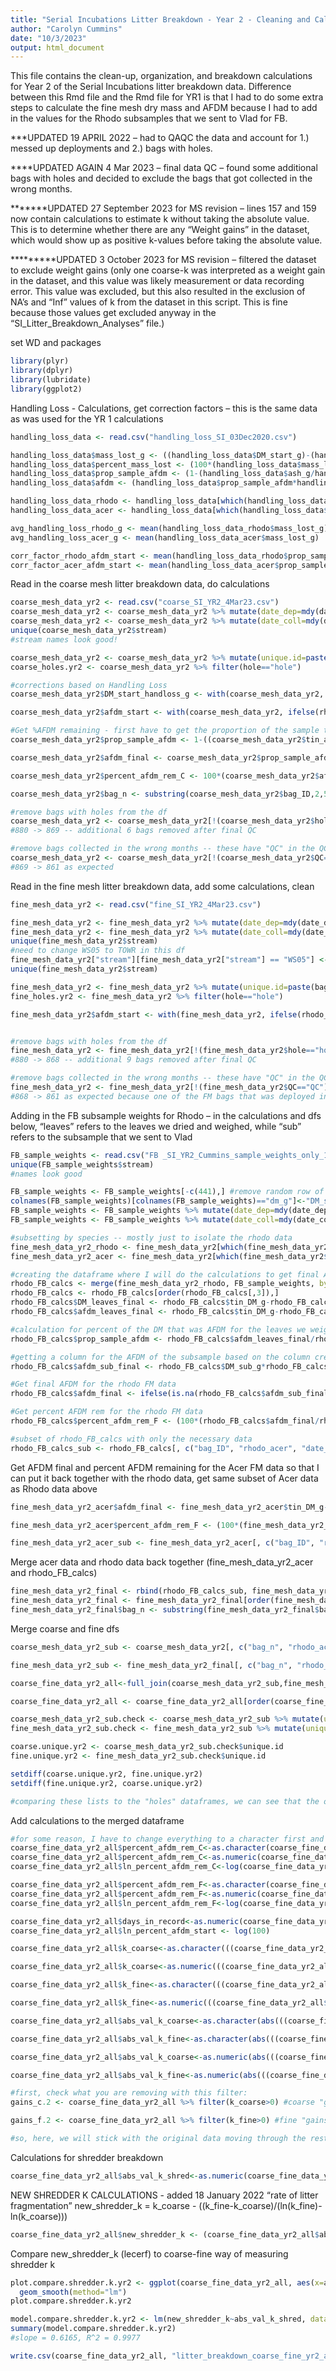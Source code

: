 ```yaml
---
title: "Serial Incubations Litter Breakdown - Year 2 - Cleaning and Calculations"
author: "Carolyn Cummins"
date: "10/3/2023"
output: html_document
---
```


This file contains the clean-up, organization, and breakdown calculations for Year 2 of the Serial Incubations litter breakdown data. Difference between this Rmd file and the Rmd file for YR1 is that I had to do some extra steps to calculate the fine mesh dry mass and AFDM because I had to add in the values for the Rhodo subsamples that we sent to Vlad for FB.

***UPDATED 19 APRIL 2022 --  had to QAQC the data and account for 1.) messed up deployments and 2.) bags with holes.

****UPDATED AGAIN 4 Mar 2023 -- final data QC -- found some additional bags with holes and decided to exclude the bags that got collected in the wrong months.

*******UPDATED 27 September 2023 for MS revision -- lines 157 and 159 now contain calculations to estimate k without taking the absolute value. This is to determine whether there are any "Weight gains" in the dataset, which would show up as positive k-values before taking the absolute value.

*********UPDATED 3 October 2023 for MS revision -- filtered the dataset to exclude weight gains (only one coarse-k was interpreted as a weight gain in the dataset, and this value was likely measurement or data recording error. This value was excluded, but this also resulted in the exclusion of NA's and "Inf" values of k from the dataset in this script. This is fine because those values get excluded anyway in the "SI_Litter_Breakdown_Analyses" file.)

set WD and packages
```r
library(plyr)
library(dplyr)
library(lubridate)
library(ggplot2)
```


Handling Loss - Calculations, get correction factors -- this is the same data as was used for the YR 1 calculations
```r
handling_loss_data <- read.csv("handling_loss_SI_03Dec2020.csv")

handling_loss_data$mass_lost_g <- ((handling_loss_data$DM_start_g)-(handling_loss_data$DM_end_g))
handling_loss_data$percent_mass_lost <- (100*(handling_loss_data$mass_lost_g/handling_loss_data$DM_start_g)) 
handling_loss_data$prop_sample_afdm <- (1-(handling_loss_data$ash_g/handling_loss_data$subsample_g))
handling_loss_data$afdm <- (handling_loss_data$prop_sample_afdm*handling_loss_data$DM_end_g)

handling_loss_data_rhodo <- handling_loss_data[which(handling_loss_data$rhodo_acer=="R"),] 
handling_loss_data_acer <- handling_loss_data[which(handling_loss_data$rhodo_acer=="A"),]

avg_handling_loss_rhodo_g <- mean(handling_loss_data_rhodo$mass_lost_g)
avg_handling_loss_acer_g <- mean(handling_loss_data_acer$mass_lost_g)

corr_factor_rhodo_afdm_start <- mean(handling_loss_data_rhodo$prop_sample_afdm)
corr_factor_acer_afdm_start <- mean(handling_loss_data_acer$prop_sample_afdm)
```


Read in the coarse mesh litter breakdown data, do calculations
```r
coarse_mesh_data_yr2 <- read.csv("coarse_SI_YR2_4Mar23.csv")
coarse_mesh_data_yr2 <- coarse_mesh_data_yr2 %>% mutate(date_dep=mdy(date_dep))
coarse_mesh_data_yr2 <- coarse_mesh_data_yr2 %>% mutate(date_coll=mdy(date_coll))
unique(coarse_mesh_data_yr2$stream)
#stream names look good!

coarse_mesh_data_yr2 <- coarse_mesh_data_yr2 %>% mutate(unique.id=paste(bag_ID, rhodo_acer, date_dep, date_coll, stream, sep="/"))
coarse_holes.yr2 <- coarse_mesh_data_yr2 %>% filter(hole=="hole")

#corrections based on Handling Loss
coarse_mesh_data_yr2$DM_start_handloss_g <- with(coarse_mesh_data_yr2, ifelse(rhodo_acer %in% "R",(DM_start_g-avg_handling_loss_rhodo_g), DM_start_g-avg_handling_loss_acer_g))

coarse_mesh_data_yr2$afdm_start <- with(coarse_mesh_data_yr2, ifelse(rhodo_acer %in% "R",(DM_start_handloss_g*corr_factor_rhodo_afdm_start), DM_start_handloss_g*corr_factor_acer_afdm_start))

#Get %AFDM remaining - first have to get the proportion of the sample that was AFDM, then apply this to the final dry mass, then divide this by the starting AFDM and multiply by 100
coarse_mesh_data_yr2$prop_sample_afdm <- 1-((coarse_mesh_data_yr2$tin_ash_g-coarse_mesh_data_yr2$tin_g)/(coarse_mesh_data_yr2$tin_DM_g-coarse_mesh_data_yr2$tin_g))

coarse_mesh_data_yr2$afdm_final <- coarse_mesh_data_yr2$prop_sample_afdm*coarse_mesh_data_yr2$DM_end_g

coarse_mesh_data_yr2$percent_afdm_rem_C <- 100*(coarse_mesh_data_yr2$afdm_final/coarse_mesh_data_yr2$afdm_start)

coarse_mesh_data_yr2$bag_n <- substring(coarse_mesh_data_yr2$bag_ID,2,5) #this is so I can merge coarse and fine by bag #

#remove bags with holes from the df
coarse_mesh_data_yr2 <- coarse_mesh_data_yr2[!(coarse_mesh_data_yr2$hole=="hole"),]
#880 -> 869 -- additional 6 bags removed after final QC

#remove bags collected in the wrong months -- these have "QC" in the QC column
coarse_mesh_data_yr2 <- coarse_mesh_data_yr2[!(coarse_mesh_data_yr2$QC=="QC"),]
#869 -> 861 as expected

```


Read in the fine mesh litter breakdown data, add some calculations, clean
```r
fine_mesh_data_yr2 <- read.csv("fine_SI_YR2_4Mar23.csv")

fine_mesh_data_yr2 <- fine_mesh_data_yr2 %>% mutate(date_dep=mdy(date_dep))
fine_mesh_data_yr2 <- fine_mesh_data_yr2 %>% mutate(date_coll=mdy(date_coll))
unique(fine_mesh_data_yr2$stream)
#need to change WS05 to TOWR in this df
fine_mesh_data_yr2["stream"][fine_mesh_data_yr2["stream"] == "WS05"] <- "TOWR"
unique(fine_mesh_data_yr2$stream)

fine_mesh_data_yr2 <- fine_mesh_data_yr2 %>% mutate(unique.id=paste(bag_ID, rhodo_acer, date_dep, date_coll, stream, sep="/"))
fine_holes.yr2 <- fine_mesh_data_yr2 %>% filter(hole=="hole")

fine_mesh_data_yr2$afdm_start <- with(fine_mesh_data_yr2, ifelse(rhodo_acer %in% "R",(DM_start_g*corr_factor_rhodo_afdm_start), DM_start_g*corr_factor_acer_afdm_start))


#remove bags with holes from the df
fine_mesh_data_yr2 <- fine_mesh_data_yr2[!(fine_mesh_data_yr2$hole=="hole"),]
#880 -> 868 -- additional 9 bags removed after final QC

#remove bags collected in the wrong months -- these have "QC" in the QC column
fine_mesh_data_yr2 <- fine_mesh_data_yr2[!(fine_mesh_data_yr2$QC=="QC"),]
#868 -> 861 as expected because one of the FM bags that was deployed in the wrong month had a hole.

```


Adding in the FB subsample weights for Rhodo -- in the calculations and dfs below, "leaves" refers to the leaves we dried and weighed, while "sub" refers to the subsample that we sent to Vlad
```r

FB_sample_weights <- read.csv("FB _SI_YR2_Cummins_sample_weights_only_11Dec2020.csv") 
unique(FB_sample_weights$stream)
#names look good

FB_sample_weights <- FB_sample_weights[-c(441),] #remove random row of NAs in the FB data
colnames(FB_sample_weights)[colnames(FB_sample_weights)=="dm_g"]<-"DM_sub_g"
FB_sample_weights <- FB_sample_weights %>% mutate(date_dep=mdy(date_dep))
FB_sample_weights <- FB_sample_weights %>% mutate(date_coll=mdy(date_coll))

#subsetting by species -- mostly just to isolate the rhodo data
fine_mesh_data_yr2_rhodo <- fine_mesh_data_yr2[which(fine_mesh_data_yr2$rhodo_acer=="R"),]
fine_mesh_data_yr2_acer <- fine_mesh_data_yr2[which(fine_mesh_data_yr2$rhodo_acer=="A"),]

#creating the dataframe where I will do the calculations to get final AFDM for the rhodo samples
rhodo_FB_calcs <- merge(fine_mesh_data_yr2_rhodo, FB_sample_weights, by = c("stream", "date_dep", "date_coll", "bag_ID"))
rhodo_FB_calcs <- rhodo_FB_calcs[order(rhodo_FB_calcs[,3]),]
rhodo_FB_calcs$DM_leaves_final <- rhodo_FB_calcs$tin_DM_g-rhodo_FB_calcs$tin_g
rhodo_FB_calcs$afdm_leaves_final <- rhodo_FB_calcs$tin_DM_g-rhodo_FB_calcs$tin_ash_g

#calculation for percent of the DM that was AFDM for the leaves we weighed in the Rosemond lab
rhodo_FB_calcs$prop_sample_afdm <- rhodo_FB_calcs$afdm_leaves_final/rhodo_FB_calcs$DM_leaves_final

#getting a column for the AFDM of the subsample based on the column created in the previous line of code ("prop_sample_AFDM")
rhodo_FB_calcs$afdm_sub_final <- rhodo_FB_calcs$DM_sub_g*rhodo_FB_calcs$prop_sample_afdm

#Get final AFDM for the rhodo FM data
rhodo_FB_calcs$afdm_final <- ifelse(is.na(rhodo_FB_calcs$afdm_sub_final), rhodo_FB_calcs$afdm_leaves_final, (rhodo_FB_calcs$afdm_sub_final+rhodo_FB_calcs$afdm_leaves_final))

#Get percent AFDM rem for the rhodo FM data
rhodo_FB_calcs$percent_afdm_rem_F <- (100*(rhodo_FB_calcs$afdm_final/rhodo_FB_calcs$afdm_start))

#subset of rhodo_FB_calcs with only the necessary data
rhodo_FB_calcs_sub <- rhodo_FB_calcs[, c("bag_ID", "rhodo_acer", "date_dep", "date_coll", "stream", "percent_afdm_rem_F")]

```


Get AFDM final and percent AFDM remaining for the Acer FM data so that I can put it back together with the rhodo data, get same subset of Acer data as Rhodo data above
```r

fine_mesh_data_yr2_acer$afdm_final <- fine_mesh_data_yr2_acer$tin_DM_g-fine_mesh_data_yr2_acer$tin_ash_g

fine_mesh_data_yr2_acer$percent_afdm_rem_F <- (100*(fine_mesh_data_yr2_acer$afdm_final/fine_mesh_data_yr2_acer$afdm_start))

fine_mesh_data_yr2_acer_sub <- fine_mesh_data_yr2_acer[, c("bag_ID", "rhodo_acer", "date_dep", "date_coll", "stream", "percent_afdm_rem_F")]

```


Merge acer data and rhodo data back together (fine_mesh_data_yr2_acer and rhodo_FB_calcs)
```r

fine_mesh_data_yr2_final <- rbind(rhodo_FB_calcs_sub, fine_mesh_data_yr2_acer_sub)
fine_mesh_data_yr2_final <- fine_mesh_data_yr2_final[order(fine_mesh_data_yr2_final[,3]),]
fine_mesh_data_yr2_final$bag_n <- substring(fine_mesh_data_yr2_final$bag_ID,2,5) #this is so I can merge coarse and fine by bag #

```


Merge coarse and fine dfs
```r

coarse_mesh_data_yr2_sub <- coarse_mesh_data_yr2[, c("bag_n", "rhodo_acer", "date_dep", "date_coll", "stream", "percent_afdm_rem_C")]

fine_mesh_data_yr2_sub <- fine_mesh_data_yr2_final[, c("bag_n", "rhodo_acer", "date_dep", "date_coll", "stream", "percent_afdm_rem_F")]

coarse_fine_data_yr2_all<-full_join(coarse_mesh_data_yr2_sub,fine_mesh_data_yr2_sub, by=c("bag_n","rhodo_acer", "date_dep", "date_coll", "stream"))

coarse_fine_data_yr2_all <- coarse_fine_data_yr2_all[order(coarse_fine_data_yr2_all[,3]),] 

```



```r

coarse_mesh_data_yr2_sub.check <- coarse_mesh_data_yr2_sub %>% mutate(unique.id=paste(bag_n, rhodo_acer, date_dep, date_coll, stream, sep="/"))
fine_mesh_data_yr2_sub.check <- fine_mesh_data_yr2_sub %>% mutate(unique.id=paste(bag_n, rhodo_acer, date_dep, date_coll, stream, sep="/"))

coarse.unique.yr2 <- coarse_mesh_data_yr2_sub.check$unique.id
fine.unique.yr2 <- fine_mesh_data_yr2_sub.check$unique.id

setdiff(coarse.unique.yr2, fine.unique.yr2)
setdiff(fine.unique.yr2, coarse.unique.yr2)

#comparing these lists to the "holes" dataframes, we can see that the only ones removed from the final joined df are the 8 bags in both coarse and fine that were deployed in the wrong year and removed. There are no overlapping bags with holes in these dfs. 880-8=872, so the joined df has the correct number of observations!


```


Add calculations to the merged dataframe
```r
#for some reason, I have to change everything to a character first and then to numeric for the ln_percent_afdm_rem and k calculations...
coarse_fine_data_yr2_all$percent_afdm_rem_C<-as.character(coarse_fine_data_yr2_all$percent_afdm_rem_C)
coarse_fine_data_yr2_all$percent_afdm_rem_C<-as.numeric(coarse_fine_data_yr2_all$percent_afdm_rem_C)
coarse_fine_data_yr2_all$ln_percent_afdm_rem_C<-log(coarse_fine_data_yr2_all$percent_afdm_rem_C)

coarse_fine_data_yr2_all$percent_afdm_rem_F<-as.character(coarse_fine_data_yr2_all$percent_afdm_rem_F)
coarse_fine_data_yr2_all$percent_afdm_rem_F<-as.numeric(coarse_fine_data_yr2_all$percent_afdm_rem_F)
coarse_fine_data_yr2_all$ln_percent_afdm_rem_F<-log(coarse_fine_data_yr2_all$percent_afdm_rem_F)

coarse_fine_data_yr2_all$days_in_record<-as.numeric(coarse_fine_data_yr2_all$date_coll-coarse_fine_data_yr2_all$date_dep)
coarse_fine_data_yr2_all$ln_percent_afdm_start <- log(100)

coarse_fine_data_yr2_all$k_coarse<-as.character(((coarse_fine_data_yr2_all$ln_percent_afdm_start)-(coarse_fine_data_yr2_all$ln_percent_afdm_rem_C))/(0-coarse_fine_data_yr2_all$days_in_record))

coarse_fine_data_yr2_all$k_coarse<-as.numeric(((coarse_fine_data_yr2_all$ln_percent_afdm_start)-(coarse_fine_data_yr2_all$ln_percent_afdm_rem_C))/(0-coarse_fine_data_yr2_all$days_in_record))

coarse_fine_data_yr2_all$k_fine<-as.character(((coarse_fine_data_yr2_all$ln_percent_afdm_start)-(coarse_fine_data_yr2_all$ln_percent_afdm_rem_F))/(0-coarse_fine_data_yr2_all$days_in_record))

coarse_fine_data_yr2_all$k_fine<-as.numeric(((coarse_fine_data_yr2_all$ln_percent_afdm_start)-(coarse_fine_data_yr2_all$ln_percent_afdm_rem_F))/(0-coarse_fine_data_yr2_all$days_in_record))

coarse_fine_data_yr2_all$abs_val_k_coarse<-as.character(abs(((coarse_fine_data_yr2_all$ln_percent_afdm_start)-(coarse_fine_data_yr2_all$ln_percent_afdm_rem_C))/(0-coarse_fine_data_yr2_all$days_in_record)))

coarse_fine_data_yr2_all$abs_val_k_fine<-as.character(abs(((coarse_fine_data_yr2_all$ln_percent_afdm_start)-(coarse_fine_data_yr2_all$ln_percent_afdm_rem_F))/(0-coarse_fine_data_yr2_all$days_in_record)))

coarse_fine_data_yr2_all$abs_val_k_coarse<-as.numeric(abs(((coarse_fine_data_yr2_all$ln_percent_afdm_start)-(coarse_fine_data_yr2_all$ln_percent_afdm_rem_C))/(0-coarse_fine_data_yr2_all$days_in_record)))

coarse_fine_data_yr2_all$abs_val_k_fine<-as.numeric(abs(((coarse_fine_data_yr2_all$ln_percent_afdm_start)-(coarse_fine_data_yr2_all$ln_percent_afdm_rem_F))/(0-coarse_fine_data_yr2_all$days_in_record)))

```


```r

#first, check what you are removing with this filter:
gains_c.2 <- coarse_fine_data_yr2_all %>% filter(k_coarse>0) #coarse "gains" = 0

gains_f.2 <- coarse_fine_data_yr2_all %>% filter(k_fine>0) #fine "gains" = 0

#so, here, we will stick with the original data moving through the rest of the scripts
```


Calculations for shredder breakdown
```r

coarse_fine_data_yr2_all$abs_val_k_shred<-as.numeric(coarse_fine_data_yr2_all$abs_val_k_coarse-coarse_fine_data_yr2_all$abs_val_k_fine)

```


NEW SHREDDER K CALCULATIONS - added 18 January 2022
"rate of litter fragmentation"
new_shredder_k = k_coarse - ((k_fine-k_coarse)/(ln(k_fine)-ln(k_coarse)))
```r

coarse_fine_data_yr2_all$new_shredder_k <- (coarse_fine_data_yr2_all$abs_val_k_coarse - ((coarse_fine_data_yr2_all$abs_val_k_fine-coarse_fine_data_yr2_all$abs_val_k_coarse)/(log(coarse_fine_data_yr2_all$abs_val_k_fine)-log(coarse_fine_data_yr2_all$abs_val_k_coarse))))

```


Compare new_shredder_k (lecerf) to coarse-fine way of measuring shredder k
```r

plot.compare.shredder.k.yr2 <- ggplot(coarse_fine_data_yr2_all, aes(x=abs_val_k_shred, y=new_shredder_k)) + theme_classic() + geom_point() +
  geom_smooth(method="lm")
plot.compare.shredder.k.yr2

model.compare.shredder.k.yr2 <- lm(new_shredder_k~abs_val_k_shred, data=coarse_fine_data_yr2_all)
summary(model.compare.shredder.k.yr2)
#slope = 0.6165, R^2 = 0.9977

```


```r

write.csv(coarse_fine_data_yr2_all, "litter_breakdown_coarse_fine_yr2_all.4Mar23.csv")

```


